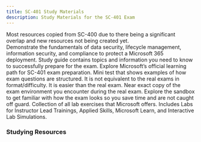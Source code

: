 ```yaml
---
title: SC-401 Study Materials
description: Study Materials for the SC-401 Exam
---
```


<Aside type="caution">Most resources copied from SC-400 due to there being a significant overlap and new resources not being created yet.</Aside>

<LinkCard title="Explore additional resources below!" href="#studying-resources" />

<Card title="Get Started" icon="star" color="goldenrod"> 
  <LinkCard title="Exam SC-401: Administering Information Security in Microsoft 365" href="https://learn.microsoft.com/credentials/certifications/information-security-administrator?WT.mc_id=studentamb_165290" target="_blank"/>
Demonstrate the fundamentals of data security, lifecycle management, information security, and compliance to protect a Microsoft 365 deployment.
  <LinkCard title="SC-401 Study Guide" href="https://learn.microsoft.com/credentials/certifications/resources/study-guides/sc-401?WT.mc_id=studentamb_165290" target="_blank"/>
      Study guide contains topics and information you need to know to successfully prepare for the exam.
  <LinkCard title="Microsoft Learn" href="https://learn.microsoft.com/training/courses/sc-401t00/?WT.mc_id=studentamb_165290" target="_blank"/>
Explore Microsoft’s official learning path for SC-401 exam preparation.
  <LinkCard title="Practice Assessment - SC-400 only at this point" href="https://learn.microsoft.com/credentials/certifications/exams/sc-400/practice/assessment?assessment-type=practice&assessmentId=79&WT.mc_id=studentamb_165290" target="_blank"/>
      Mini test that shows examples of how exam questions are structured. It is not equivalent to the real exams in format/difficulty. It is easier than the real exam.
  <LinkCard title="Exam Sandbox" href="https://aka.ms/examdemo" target="_blank"/>
      Near exact copy of the exam environment you encounter during the real exam. Explore the sandbox to get familiar with how the exam looks so you save time and are not caught off guard.
  <LinkCard title="Exam Labs" href="https://aka.ms/sc401labs" target="_blank"/>
      Collection of all lab exercises that Microsoft offers. Includes Labs for Instructor Lead Trainings, Applied Skills, Microsoft Learn, and Interactive Lab Simulations.
</Card>

### Studying Resources

<Tabs>

  <TabItem label="Text">
  <CardGrid>
    <LinkCard title="Microsoft Learn" href="https://learn.microsoft.com/training/courses/sc-401t00/?WT.mc_id=studentamb_165290" target="_blank"/>
    <LinkCard title="Microsoft Ninja - Data Loss Prevention" href="https://techcommunity.microsoft.com/t5/security-compliance-and-identity/the-microsoft-purview-data-loss-prevention-ninja-training-is/ba-p/3659015?WT.mc_id=studentamb_165290" target="_blank"/>
    <LinkCard title="Microsoft Ninja - Information Protection" href="https://techcommunity.microsoft.com/t5/security-compliance-and-identity/the-microsoft-purview-information-protection-ninja-training-is/ba-p/2887478?WT.mc_id=studentamb_165290" target="_blank"/>
    <LinkCard title="Microsoft Ninja - Insider Risk Management" href="https://techcommunity.microsoft.com/t5/security-compliance-and-identity/become-an-insider-risk-management-ninja/ba-p/3282306?WT.mc_id=studentamb_165290" target="_blank"/>
  </CardGrid>
  </TabItem>

  <TabItem label="Videos">
  <CardGrid>
    <LinkCard title="Mark Grimes Course" href="https://www.youtube.com/watch?v=al2u_pmBfzU&list=PLVY1cokqlbC4rvw4hjSdJn6RkM_30peTR" target="_blank"/>
    <LinkCard title="Microsoft Security Virtual Training Day: Implement Data Security with Microsoft Purview​" href="https://events.microsoft.com/mvtd?deliverylanguage=English&scenario=Microsoft+Security+Virtual+Training+Day%3A+Implement+Data+Security+with+Microsoft+Purview&WT.mc_id=studentamb_165290" target="_blank"/>
    <LinkCard title="Microsoft Purview Academy" href="https://microsoft.github.io/PartnerResources/skilling/microsoft-security-academy/purview-academy" target="_blank"/>
    <LinkCard title="Peter Rising MVP" href="https://www.youtube.com/playlist?list=PL9f-PbmksakACxw-D4ZSTav-Gl-uMBmVZ" target="_blank"/>
    <LinkCard title="Microsoft Enterprise Skills Initiative Intructor-led course" href="https://esi.microsoft.com/Search?q=SC-400&avail=Available&learningoption=Advanced+Role+Based" target="_blank"/>
  </CardGrid>
  </TabItem>

  <TabItem label="Tests">
  <CardGrid>
    <LinkCard title="Microsoft Learn Practice Assessment" href="https://learn.microsoft.com/credentials/certifications/exams/sc-400/practice/assessment?assessment-type=practice&assessmentId=79&WT.mc_id=studentamb_165290" target="_blank"/>
    <LinkCard title="MeasureUp Practice Test" href="https://www.measureup.com/microsoft-practice-test-sc-400-microsoft-information-protection-administrator.html#u44" target="_blank"/>
    <LinkCard title="MeasureUp Assessment" href="https://www.measureup.com/assessment-sc-400-microsoft-information-protection-administrator.html#u44" target="_blank"/>
    <LinkCard title="Whizlab Practice Test" href="https://www.whizlabs.com/microsoft-azure-certification-sc-400/" target="_blank"/>
  </CardGrid>
  </TabItem>

  <TabItem label="Paid">
  <CardGrid>
    <LinkCard title="John Christopher Udemy Course" href="https://www.udemy.com/course/sc-400-course-microsoft-information-protection-administrator/" target="_blank"/>
    <LinkCard title="Pluralsight Course" href="https://www.pluralsight.com/paths/microsoft-information-protection-administrator-sc-400" target="_blank"/>
  </CardGrid>
  </TabItem>


  <TabItem label="Misc">
  <CardGrid>
    <LinkCard title="Microsoft 365 E5 Developer Tenant" href="https://developer.microsoft.com/microsoft-365/dev-program?WT.mc_id=studentamb_165290" target="_blank"/> 
    <LinkCard title="Microsoft Log Analytics Workspace demo environment" href="https://aka.ms/lademo" target="_blank"/> 
  </CardGrid>
  </TabItem>
  </Tabs>
